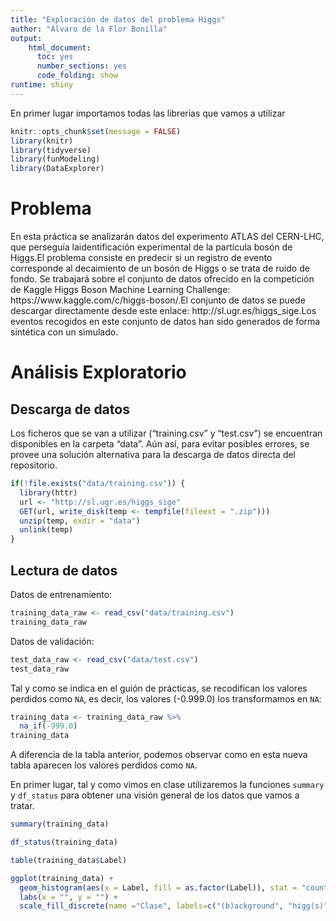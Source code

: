 ```yaml
---
title: "Exploración de datos del problema Higgs"
author: "Álvaro de la Flor Bonilla"
output:
    html_document: 
      toc: yes
      number_sections: yes
      code_folding: show
runtime: shiny
---
```


En primer lugar importamos todas las librerías que vamos a utilizar

```r
knitr::opts_chunk$set(message = FALSE)
library(knitr)
library(tidyverse)
library(funModeling)
library(DataExplorer)
```

# Problema

En esta práctica se analizarán datos del experimento ATLAS del CERN-LHC, que perseguía laidentificación experimental de la partícula bosón de Higgs.El problema consiste en predecir si un registro de evento corresponde al decaimiento de un bosón de Higgs o se trata de ruido de fondo. Se trabajará sobre el conjunto de datos ofrecido en la competición de Kaggle Higgs Boson Machine Learning Challenge: https://www.kaggle.com/c/higgs-boson/.El conjunto de datos se puede  descargar  directamente  desde  este  enlace: http://sl.ugr.es/higgs_sige.Los  eventos recogidos en este conjunto de datos han sido generados de forma sintética con un simulado.

# Análisis Exploratorio

## Descarga de datos

Los ficheros que se van a utilizar ("training.csv" y "test.csv") se encuentran disponibles en la carpeta "data". Aún así, para evitar posibles errores, se provee una solución alternativa para la descarga de datos directa del repositorio.

```r
if(!file.exists("data/training.csv")) {
  library(httr)  
  url <- "http://sl.ugr.es/higgs_sige"
  GET(url, write_disk(temp <- tempfile(fileext = ".zip")))
  unzip(temp, exdir = "data")
  unlink(temp)
}
```


## Lectura de datos

Datos de entrenamiento:

```r
training_data_raw <- read_csv("data/training.csv")
training_data_raw
```

Datos de validación:

```r
test_data_raw <- read_csv("data/test.csv")
test_data_raw
```

Tal y como se indica en el guión de prácticas, se recodifican los valores perdidos como `NA`, es decir, los valores (-0.999.0) los transformamos en `NA`:

```r
training_data <- training_data_raw %>%
  na_if(-999.0)
training_data
```

A diferencia de la tabla anterior, podemos observar como en esta nueva tabla aparecen los valores perdidos como `NA`.

En primer lugar, tal y como vimos en clase utilizaremos la funciones `summary` y `df_status` para obtener una visión general de los datos que vamos a tratar.

```r
summary(training_data)
```

```r
df_status(training_data)
```

```r
table(training_data$Label)
```

```r
ggplot(training_data) +
  geom_histogram(aes(x = Label, fill = as.factor(Label)), stat = "count") +
  labs(x = "", y = "") +
  scale_fill_discrete(name ="Clase", labels=c("(b)ackground", "higg(s)"))
```


